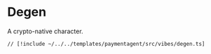 # Degen

A crypto-native character.

```tsx [src/vibes/degen.ts]
// [!include ~/../../templates/paymentagent/src/vibes/degen.ts]
```
